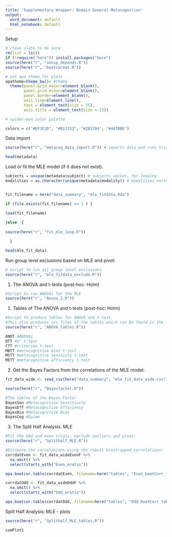 ```yaml
---
title: 'Supplementary Wrapper: Domain General Metacognition'
output:
  word_document: default
  html_notebook: default
---
```


Setup

```r
# clean slate to be sure
rm(list = ls())
if (!require("here")) install.packages("here")
source(here("r", "setup_depends.R"))
source(here("r", "bootcormat.R")) 

# set apa theme for plots
apatheme=theme_bw()+ #theme
  theme(panel.grid.major=element_blank(),
        panel.grid.minor=element_blank(),
        panel.border=element_blank(),
        axis.line=element_line(),
        text = element_text(size = 15),
        axis.title = element_text(size = 12))

# spider-man color palette

colors = c("#DF1F2D", "#B11313", "#2B3784", "#447BBE")
```

Data import
```r

source(here("r", "metacog_data_import.R")) # imports data and runs trial level exclusions from the prereg. 

head(metadata)

```

Load or fit the MLE model (if it does not exist).

```r

subjects = unique(metadata$subject) # subjects vector, for looping
modalities = as.character(unique(metadata$modality)) # modalities vector, for looping


fit_filename = here("data_summary", "mle_fitdata.Rda")

if (file.exists(fit_filename) == 1 ) {

load(fit_filename)
  
}else  {
  
source(here("r", "fit_mle_loop.R"))

  }

head(mle_fit_data)
```

Run group level exclusions based on MLE and pivot: 
```r

# script to run all group level exclusions
source(here("r", "mle_fitdata_exclude.R")) 


```
1. The ANOVA and t-tests (post-hoc: Holm)
```r
#Script to run ANOVAs for the MLE
source(here("r", "Anova_2.R"))

```

1. Tables of The ANOVA and t-tests (post-hoc: Holm)
```r
#Script to produce tables for ANOVA and t-test. 
#This also produces cvs files of the tables which can be found in the folder "tables". 
source(here("r", "ANOVA_tables.R")) 

ANOT #ANOVAs
DTT #d' t-test
CTT #criterion t-test
MBTT #metacognitive bias t-test
MSTT #metacognitive sensivity t-test
METT #metacognitive efficiency t-test

```

2. Get the Bayes Factors from the correlations of the MLE model:
```r

fit_data_wide <- read_csv(here("data_summary", "mle_fit_data_wide.csv"))

source(here("r", "Bayesfactor.R")) 

#The tables of the Bayes Factor
BayesSen #Metacognitive Sensitivity
BayesEff #Metacognitive Efficiency
BayesBia #Metacognitive Bias
BayesCog #Dpime

```
3. The Split Half Analysis: MLE
```r

#Fit the Odd and even trials, exclude outliers and pivot:
source(here("r", "Splithalf_MLE.R")) 

#Estimate the correlations using the robust brostrapped correlations:
corrdatEven <- fit_data_wideEvenF %>%
  na.omit() %>%
  select(starts_with("Even_mratio"))

apa.bootcor.table(corrdatEven, filename=here("tables", "Even_bootCorr_table.doc"))

corrdatOdd <- fit_data_wideOddF %>%
  na.omit() %>%
  select(starts_with("Odd_mratio"))

apa.bootcor.table(corrdatOdd, filename=here("tables", "Odd_bootCorr_table.doc"))

```

Spilt Half Analysis: MLE - plots
```r
source(here("r", "Splithalf_MLE_tables.R")) 

comPlot1

```


